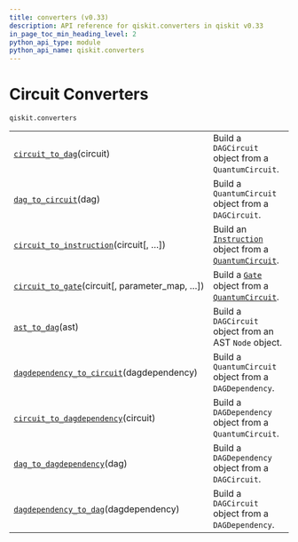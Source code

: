 ```yaml
---
title: converters (v0.33)
description: API reference for qiskit.converters in qiskit v0.33
in_page_toc_min_heading_level: 2
python_api_type: module
python_api_name: qiskit.converters
---
```


<span id="module-qiskit.converters" />

<span id="qiskit-converters" />

<span id="circuit-converters-qiskit-converters" />

# Circuit Converters

`qiskit.converters`

|                                                                                                                                      |                                                                                                                                                                                    |
| ------------------------------------------------------------------------------------------------------------------------------------ | ---------------------------------------------------------------------------------------------------------------------------------------------------------------------------------- |
| [`circuit_to_dag`](qiskit.converters.circuit_to_dag "qiskit.converters.circuit_to_dag")(circuit)                                     | Build a `DAGCircuit` object from a `QuantumCircuit`.                                                                                                                               |
| [`dag_to_circuit`](qiskit.converters.dag_to_circuit "qiskit.converters.dag_to_circuit")(dag)                                         | Build a `QuantumCircuit` object from a `DAGCircuit`.                                                                                                                               |
| [`circuit_to_instruction`](qiskit.converters.circuit_to_instruction "qiskit.converters.circuit_to_instruction")(circuit\[, …])       | Build an [`Instruction`](qiskit.circuit.Instruction "qiskit.circuit.Instruction") object from a [`QuantumCircuit`](qiskit.circuit.QuantumCircuit "qiskit.circuit.QuantumCircuit"). |
| [`circuit_to_gate`](qiskit.converters.circuit_to_gate "qiskit.converters.circuit_to_gate")(circuit\[, parameter\_map, …])            | Build a [`Gate`](qiskit.circuit.Gate "qiskit.circuit.Gate") object from a [`QuantumCircuit`](qiskit.circuit.QuantumCircuit "qiskit.circuit.QuantumCircuit").                       |
| [`ast_to_dag`](qiskit.converters.ast_to_dag "qiskit.converters.ast_to_dag")(ast)                                                     | Build a `DAGCircuit` object from an AST `Node` object.                                                                                                                             |
| [`dagdependency_to_circuit`](qiskit.converters.dagdependency_to_circuit "qiskit.converters.dagdependency_to_circuit")(dagdependency) | Build a `QuantumCircuit` object from a `DAGDependency`.                                                                                                                            |
| [`circuit_to_dagdependency`](qiskit.converters.circuit_to_dagdependency "qiskit.converters.circuit_to_dagdependency")(circuit)       | Build a `DAGDependency` object from a `QuantumCircuit`.                                                                                                                            |
| [`dag_to_dagdependency`](qiskit.converters.dag_to_dagdependency "qiskit.converters.dag_to_dagdependency")(dag)                       | Build a `DAGDependency` object from a `DAGCircuit`.                                                                                                                                |
| [`dagdependency_to_dag`](qiskit.converters.dagdependency_to_dag "qiskit.converters.dagdependency_to_dag")(dagdependency)             | Build a `DAGCircuit` object from a `DAGDependency`.                                                                                                                                |

